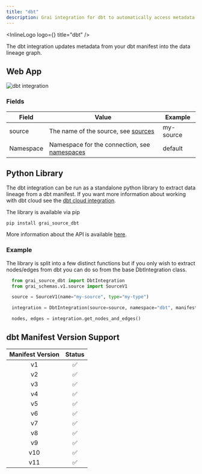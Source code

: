 ```yaml
---
title: "dbt"
description: Grai integration for dbt to automatically access metadata.
---
```



<InlineLogo logo={<DbtLogoIcon />} title="dbt" />

The dbt integration updates metadata from your dbt manifest into the data lineage graph.

## Web App

<Image
  src="/images/docs/core/integrations/dbt.png"
  height={600}
  width={1200}
  alt="dbt integration"
/>

### Fields

| Field     | Value                                                               | Example |
| --------- | ------------------------------------------------------------------- | ------- |
| source    | The name of the source, see [sources](/concepts/sources)           | my-source |
| Namespace | Namespace for the connection, see [namespaces](/concepts/namespace) | default |

## Python Library

The dbt integration can be run as a standalone python library to extract data lineage from a dbt manifest.
If you want more information about working with dbt cloud see the [dbt cloud integration](/integrations/dbt-cloud).

The library is available via pip


```shell copy
pip install grai_source_dbt
```

More information about the API is available [here](/api-docs/grai_source_dbt/base).

### Example

The library is split into a few distinct functions but if you only wish to extract nodes/edges from dbt you can do
so from the base DbtIntegration class.

```python copy
  from grai_source_dbt import DbtIntegration
  from grai_schemas.v1.source import SourceV1

  source = SourceV1(name="my-source", type="my-type")

  integration = DbtIntegration(source=source, namespace="dbt", manifest_data="my-manifest.json")

  nodes, edges = integration.get_nodes_and_edges()
```

## dbt Manifest Version Support

| Manifest Version | Status |
| :--------------: | :----: |
|        v1        |   ✅   |
|        v2        |   ✅   |
|        v3        |   ✅   |
|        v4        |   ✅   |
|        v5        |   ✅   |
|        v6        |   ✅   |
|        v7        |   ✅   |
|        v8        |   ✅   |
|        v9        |   ✅   |
|        v10       |   ✅   |
|        v11       |   ✅   |
